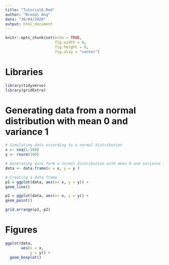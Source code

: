 ```yaml
---
title: "Tutorial6.Rmd"
author: "Brendi Ang"
date: "30/04/2020"
output: html_document
---
```


```r
knitr::opts_chunk$set(echo = TRUE, 
                      fig.width = 8, 
                      fig.height = 8, 
                      fig.alig = "center")
```

# Libraries

```r
library(tidyverse)
library(gridExtra)
```

# Generating data from a normal distribution with mean 0 and variance 1

```r
# Simulating data according to a normal distribution
x <- seq(1:100)
y <- rnorm(100) 

# Generating data form a normal distribution with mean 0 and variance 1
data <- data.frame(x = x, y = y ) 

# Creating a data frame
p1 = ggplot(data, aes(x= x, y = y)) +
geom_line()

p2 = ggplot(data, aes(x= x, y = y)) +
geom_point()

grid.arrange(p1, p2)
```

# Figures

```r
ggplot(data,
       aes(x = x,
           y = y)) +
  geom_boxplot()
```


